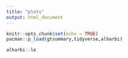 ```yaml
---
title: "plots"
output: html_document
---
```


```r
knitr::opts_chunk$set(echo = TRUE)
pacman::p_load(gtsummary,tidyverse,alharbi)
```

```r
alharbi::le
```

